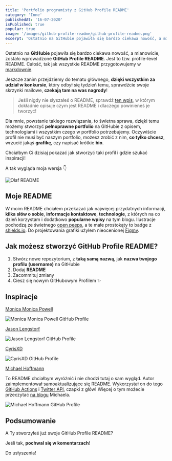 ```yaml
---
title: 'Portfolio programisty z GitHub Profile README'
category: 'Inne'
publishedAt: '16-07-2020'
isPublished: true
popular: true
image: '/images/github-profile-readme/github-profile-readme.png'
excerpt: 'Ostatnio na GitHubie pojawiła się bardzo ciekawa nowość, a mianowicie, zostało wprowadzone GitHub Profile README. Zobacz czym jest i dlaczego powinieneś zrobić swój własny profil README!'
---
```


Ostatnio na **GitHubie** pojawiła się bardzo ciekawa nowość, a mianowicie, zostało wprowadzone **GitHub Profile README**.
Jest to tzw. profile-level README. Całość, tak jak wszystkie README przygotowujemy w [markdownie](https://pl.wikipedia.org/wiki/Markdown).

Jeszcze zanim przejdziemy do tematu głównego, **dzięki wszystkim za udział w konkursie**, który odbył się tydzień temu, sprawdźcie swoje skrzynki mailowe, **czekają tam na was nagrody**!

> Jeśli nigdy nie słyszałeś o README, sprawdź [ten wpis](http://www.frontlive.pl/readme-github/), w którym dokładnie opisuje czym jest README i dlaczego powinieneś je tworzyć!

Dla mnie, powstanie takiego rozwiązania, to świetna sprawa, dzięki temu możemy stworzyć **pełnoprawne portfolio** na GitHubie z opisem, technologiami i wszystkim czego w portfolio potrzebujemy. Oczywiście profil nie musi być naszym portfolio, możesz zrobić z nim, **co tylko chcesz**, wrzucić jakąś **grafikę**, czy napisać krótkie **bio**.

Chciałbym Ci dzisiaj pokazać jak stworzyć taki profil i gdzie szukać inspiracji!

A tak wygląda moja wersja 👇

<Image src="/images/github-profile-readme/Readme-Olaf.png" alt="Olaf README" />

## Moje README

W moim README chciałem przekazać jak najwięcej przydatnych informacji, **kilka słów o sobie**, **informacje kontaktowe**, **technologie**, z których na co dzień korzystam i dodatkowo **popularne wpisy** na tym blogu. Ilustracje pochodzą ze świetnego [open peeps](https://www.openpeeps.com/), a te małe prostokąty to badge z [shields.io](https://shields.io/). Do projektowania grafiki użyłem nieocenionej [Figmy](https://www.figma.com/).

## Jak możesz stworzyć GitHub Profile README?

1. Stwórz nowe repozytorium, z **taką samą nazwą**, jak **nazwa twojego profilu (username)** na GitHubie
2. Dodaj **README**
3. Zacommituj zmiany
4. Ciesz się nowym GitHubowym Profilem ✨

## Inspiracje

[Monica Monica Powell](https://github.com/m0nica)

<Image
  src="/images/github-profile-readme/Monica-Readme.png"
  alt="Monica Monica Powell GitHub Profile"
/>

[Jason Lengstorf](https://github.com/jlengstorf)

<Image src="/images/github-profile-readme/Jason-Readme.png" alt="Jason Lengstorf GitHub Profile" />

[CyrisXD](https://github.com/CyrisXD)

<Image src="/images/github-profile-readme/CyrisXD-Readme.png" alt="CyrisXD GitHub Profile" />

[Michael Hoffmann](https://github.com/Mokkapps)

To README chciałbym wyróżnić i nie chodzi tutaj o sam wygląd. Autor zaimplementował samoaktualizujące się README. Wykorzystał on do tego [GitHub Actions](https://github.com/features/actions) i [Twitter API](https://developer.twitter.com/en/docs), czapki z głów! Więcej o tym możecie przeczytać [na blogu](https://www.mokkapps.de/blog/how-i-built-a-self-updating-readme-on-my-git-hub-profile/) Michaela.

<Image
  src="/images/github-profile-readme/Michael-Readme.png"
  alt="Michael Hoffmann GitHub Profile"
/>

## Podsumowanie

A Ty stworzyłeś już swoje GitHub Profile README?

Jeśli tak, **pochwal się w komentarzach**!

Do usłyszenia!
